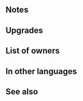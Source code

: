 {{SkillPage Tabs}}{{Weapon Infobox
|tagid=SID_手毬＋
|weaponType=Dagger
|might=12
|range=2
|effect=At start of turn, if any foe's Res ≤ unit's Res-3 and that foe is adjacent to another foe, inflicts Atk/Spd-5 on that foe through its next action.<br>Effect:【Dagger ７】<br><br>【Dagger ７】<br>After combat, if unit attacked, inflicts Def/Res-７ on target and foes within 2 spaces of target through their next actions.
|cost=300
|exclusive=0
|statModifiers=0,12,0,0,0
|required=Temari
|refinePaths=default
|refineSP=350
|refineMedals=500
|refineStones=50
|properties=
}}
==Notes==
{{IfUnitAttacked}}{{Penalties}}
==Upgrades==
{{Weapon Upgrade List}}
==List of owners==
{{Skill Hero List}}
==In other languages==
{{OtherLanguages
|english=Temari+
|japanese=手毬＋
|german=Temari+
|spanishEU=Temari +
|spanishLA=Temari +
|french=Temari +
|italian=Temari+
|chineseTW=手鞠＋
|portuguese=Temari+
}}
==See also==
{{See also skills|cond=Description LIKE '%foe_s Res%unit_s Res%foe is adjacent to another foe%'|columns=3}}
{{Weapons Navbox}}